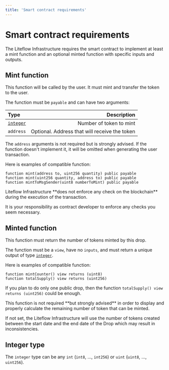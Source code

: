 ```yaml
---
title: 'Smart contract requirements'
---
```



# Smart contract requirements

The Liteflow Infrastructure requires the smart contract to implement at least a mint function and an optional minted function with specific inputs and outputs.

## Mint function

This function will be called by the user. It must mint and transfer the token to the user.

The function must be `payable` and can have two arguments:

| Type                       |                                   Description |
| :------------------------- | --------------------------------------------: |
| [`integer`](#integer-type) |                       Number of token to mint |
| `address`                  | Optional. Address that will receive the token |

The `address` arguments is not required but is strongly advised. If the function doesn't implement it, it will be omitted when generating the user transaction.

Here is examples of compatible function:

```
function mint(address to, uint256 quantity) public payable
function mint(uint256 quantity, address to) public payable
function mintToMsgSender(uint8 numberToMint) public payable
```

<Callout type="warning" emoji="⚠️">
Liteflow Infrastructure **does not enforce any check on the blockchain** during the execution of the transaction.

It is your responsibility as contract developer to enforce any checks you seem
necessary.

</Callout>

## Minted function

This function must return the number of tokens minted by this drop.

The function must be a `view`, have no `inputs`, and must return a unique output of type [`integer`](#integer-type).

Here is examples of compatible function:

```
function mintCounter() view returns (uint8)
function totalSupply() view returns (uint256)
```

If you plan to do only one public drop, then the function `totalSupply() view returns (uint256)` could be enough.

<Callout type="warning" emoji="⚠️">
This function is not required **but strongly advised** in order to display and properly calculate the remaining number of token that can be minted.

If not set, the Liteflow Infrastructure will use the number of tokens created between the start date and the end date of the Drop which may result in inconsistencies.

</Callout>

## Integer type

The `integer` type can be any `int` (`int8`, ..., `int256`) or `uint` (`uint8`, ..., `uint256`).

